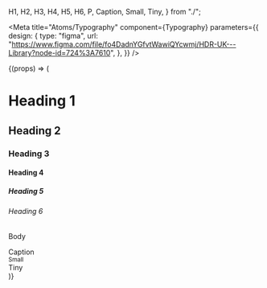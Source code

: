 
  H1,
  H2,
  H3,
  H4,
  H5,
  H6,
  P,
  Caption,
  Small,
  Tiny,
} from "./";

<Meta
  title="Atoms/Typography"
  component={Typography}
  parameters={{
    design: {
      type: "figma",
      url: "https://www.figma.com/file/fo4DadnYGfvtWawiQYcwmj/HDR-UK---Library?node-id=724%3A7610",
    },
  }}
/>

<Canvas>
  <Story name="Variants">
    {(props) => (
      <Card>
        <CardBody>
          <H1 {...props} mb={2}>
            Heading 1
          </H1>
          <H2 {...props} mb={2}>
            Heading 2
          </H2>
          <H3 {...props} mb={2}>
            Heading 3
          </H3>
          <H4 {...props} mb={2}>
            Heading 4
          </H4>
          <H5 {...props} mb={2}>
            Heading 5
          </H5>
          <H6 {...props} mb={2}>
            Heading 6
          </H6>
          <P {...props} mb={2}>
            Body
          </P>
          <div>
            <Caption {...props} mb={2}>
              Caption
            </Caption>
          </div>
          <div>
            <Small {...props} mb={2}>
              Small
            </Small>
          </div>
          <div>
            <Tiny {...props} mb={2}>
              Tiny
            </Tiny>
          </div>
        </CardBody>
      </Card>
    )}
  </Story>
</Canvas>
